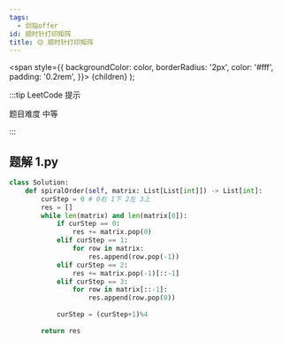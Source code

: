 ```yaml
---
tags:
  - 剑指offer
id: 顺时针打印矩阵
title: 🟡 顺时针打印矩阵
---
```


  <span
    style={{
      backgroundColor: color,
      borderRadius: '2px',
      color: '#fff',
      padding: '0.2rem',
    }}>
    {children}
  </span>
);

:::tip LeetCode 提示

题目难度 <Highlight color="#ffc01e">中等</Highlight>

:::

## 题解 1.py

```py
class Solution:
    def spiralOrder(self, matrix: List[List[int]]) -> List[int]:
        curStep = 0 # 0右 1下 2左 3上
        res = []
        while len(matrix) and len(matrix[0]):
            if curStep == 0:
                res += matrix.pop(0)
            elif curStep == 1:
                for row in matrix:
                    res.append(row.pop(-1))
            elif curStep == 2:
                res += matrix.pop(-1)[::-1]
            elif curStep == 3:
                for row in matrix[::-1]:
                    res.append(row.pop(0))
            
            curStep = (curStep+1)%4
        
        return res
```



